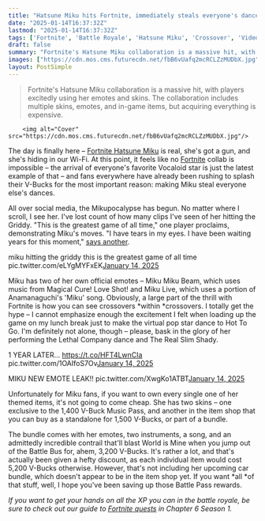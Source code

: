 ```yaml
---
title: "Hatsune Miku hits Fortnite, immediately steals everyone's dance moves: 'This is the greatest game of all time'"
date: "2025-01-14T16:37:32Z"
lastmod: "2025-01-14T16:37:32Z"
tags: ['Fortnite', 'Battle Royale', 'Hatsune Miku', 'Crossover', 'Video Game']
draft: false
summary: "Fortnite's Hatsune Miku collaboration is a massive hit, with players excitedly using her emotes and skins.  The collaboration includes multiple skins, emotes, and in-game items, but acquiring everything is expensive."
images: ["https://cdn.mos.cms.futurecdn.net/fbB6vUafq2mcRCLZzMUDbX.jpg"]
layout: PostSimple
---
```

> Fortnite's Hatsune Miku collaboration is a massive hit, with players excitedly using her emotes and skins.  The collaboration includes multiple skins, emotes, and in-game items, but acquiring everything is expensive.


        <img alt="Cover" src="https://cdn.mos.cms.futurecdn.net/fbB6vUafq2mcRCLZzMUDbX.jpg"/>
        
The day is finally here – [<u>Fortnite Hatsune Miku</u>](https://www.gamesradar.com/games/fortnite/fortnite-hatsune-miku/) is real, she's got a gun, and she's hiding in our Wi-Fi. At this point, it feels like no [<u>Fortnite</u>](https://www.gamesradar.com/fortnite-guide/) collab is impossible – the arrival of everyone's favorite Vocaloid star is just the latest example of that – and fans everywhere have already been rushing to splash their V-Bucks for the most important reason: making Miku steal everyone else's dances.

All over social media, the Mikupocalypse has begun. No matter where I scroll, I see her. I've lost count of how many clips I've seen of her hitting the Griddy. "This is the greatest game of all time," one player proclaims, demonstrating Miku's moves. "I have tears in my eyes. I have been waiting years for this moment," [<u>says another</u>](https://x.com/airbagged1/status/1879158782099681735). 

miku hitting the griddy this is the greatest game of all time pic.twitter.com/eLYgMYFxEK[January 14, 2025](https://twitter.com/ablooming_rose/status/1879175579695738922)

Miku has two of her own official emotes – Miku Miku Beam, which uses music from Magical Cure! Love Shot! and Miku Live, which uses a portion of Anamanaguchi's 'Miku' song. Obviously, a large part of the thrill with Fortnite is how you can see crossovers *within *crossovers. I totally get the hype – I cannot emphasize enough the excitement I felt when loading up the game on my lunch break just to make the virtual pop star dance to Hot To Go. I'm definitely not alone, though – please, bask in the glory of her performing the Lethal Company dance and The Real Slim Shady.

1 YEAR LATER... https://t.co/HFT4LwnCIa pic.twitter.com/1OAIfoS7Ov[January 14, 2025](https://twitter.com/ehebai/status/1879114236431155383)

MIKU NEW EMOTE LEAK!! pic.twitter.com/XwgKo1ATBT[January 14, 2025](https://twitter.com/uwans_/status/1879183830869008389)

Unfortunately for Miku fans, if you want to own every single one of her themed items, it's not going to come cheap. She has two skins – one exclusive to the 1,400 V-Buck Music Pass, and another in the item shop that you can buy as a standalone for 1,500 V-Bucks, or part of a bundle. 

The bundle comes with her emotes, two instruments, a song, and an admittedly incredible contrail that'll blast World is Mine when you jump out of the Battle Bus for, ahem, 3,200 V-Bucks. It's rather a lot, and that's actually been given a hefty discount, as each individual item would cost 5,200 V-Bucks otherwise. However, that's not including her upcoming car bundle, which doesn't appear to be in the item shop yet. If you want *all *of that stuff, well, I hope you've been saving up those Battle Pass rewards. 

*If you want to get your hands on all the XP you can in the battle royale, be sure to check out our guide to *[<u><em>Fortnite quests</em></u>](https://www.gamesradar.com/fortnite-quests/)* in Chapter 6 Season 1.* 
        
